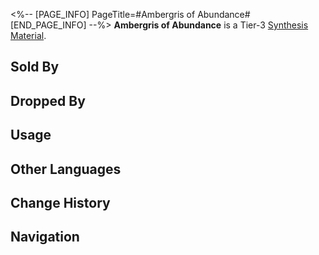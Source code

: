 <%-- [PAGE_INFO]
PageTitle=#Ambergris of Abundance#
[END_PAGE_INFO] --%>
{{Item Infobox
|id          = 182002
|image       = Item Ambergris of Abundance.png
|type        = Synthesis Material
|invCategory = Other Materials
|rarity      = 3
|effect      = 
|description = Tier 3 Synthesis Material
|source1     = [[Cloudford: Mara-Struck Soldiers or other enemies]]
}}
{{Description|Jelly-like substance that contains the power of Abundance.<br />Firm but not stiff, with notes of fragrance, it fills your heart with hope the moment it touches your fingertip.<br />Do not ask what it's made of.<br /><br />''"It gives you longevity and abundance, dispelling misfortune and illness."''}}
'''Ambergris of Abundance''' is a Tier-3 [[Synthesis Material]].

==Sold By==
{{Shop Availability}}

==Dropped By==
{{Dropped By}}

==Usage==
{{Craft Usage}}

==Other Languages==
{{Other Languages
|en   = Ambergris of Abundance
|zhs  = 丰饶香涎
|zht  = 豐饒香涎
|ja   = 豊穣香液
|ko   = 풍요의 향기
|es   = Ámbar gris de la Abundancia
|fr   = Ambre gris de l'Abondance
|ru   = Амбра Изобилия
|th   = Ambergris of Abundance
|vi   = Dịch Hương Màu Mỡ
|de   = Ambra des Überflusses
|id   = Ambergris of Abundance
|pt   = Âmbar-gris da Abundância
}}

==Change History==
{{Change History|1.0}}

==Navigation==
{{Synthesis Material Navbox}}